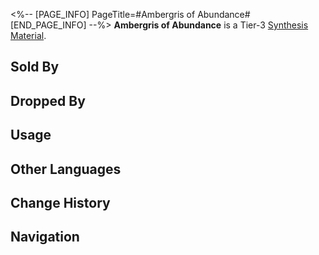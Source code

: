 <%-- [PAGE_INFO]
PageTitle=#Ambergris of Abundance#
[END_PAGE_INFO] --%>
{{Item Infobox
|id          = 182002
|image       = Item Ambergris of Abundance.png
|type        = Synthesis Material
|invCategory = Other Materials
|rarity      = 3
|effect      = 
|description = Tier 3 Synthesis Material
|source1     = [[Cloudford: Mara-Struck Soldiers or other enemies]]
}}
{{Description|Jelly-like substance that contains the power of Abundance.<br />Firm but not stiff, with notes of fragrance, it fills your heart with hope the moment it touches your fingertip.<br />Do not ask what it's made of.<br /><br />''"It gives you longevity and abundance, dispelling misfortune and illness."''}}
'''Ambergris of Abundance''' is a Tier-3 [[Synthesis Material]].

==Sold By==
{{Shop Availability}}

==Dropped By==
{{Dropped By}}

==Usage==
{{Craft Usage}}

==Other Languages==
{{Other Languages
|en   = Ambergris of Abundance
|zhs  = 丰饶香涎
|zht  = 豐饒香涎
|ja   = 豊穣香液
|ko   = 풍요의 향기
|es   = Ámbar gris de la Abundancia
|fr   = Ambre gris de l'Abondance
|ru   = Амбра Изобилия
|th   = Ambergris of Abundance
|vi   = Dịch Hương Màu Mỡ
|de   = Ambra des Überflusses
|id   = Ambergris of Abundance
|pt   = Âmbar-gris da Abundância
}}

==Change History==
{{Change History|1.0}}

==Navigation==
{{Synthesis Material Navbox}}